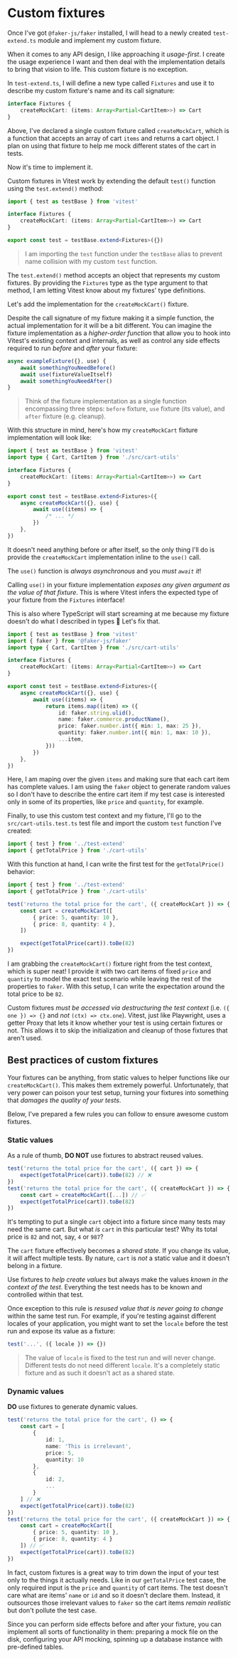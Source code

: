 # Custom fixtures

Once I've got `@faker-js/faker` installed, I will head to a newly created `test-extend.ts` module and implement my custom fixture.

When it comes to any API design, I like approaching it _usage-first_. I create the usage experience I want and then deal with the implementation details to bring that vision to life. This custom fixture is no exception.

In `test-extend.ts`, I will define a new type called `Fixtures` and use it to describe my custom fixture's name and its call signature:

```ts filename=test-extend.ts add=1-3
interface Fixtures {
	createMockCart: (items: Array<Partial<CartItem>>) => Cart
}
```

Above, I've declared a single custom fixture called `createMockCart`, which is a function that accepts an array of cart `items` and returns a cart object. I plan on using that fixture to help me mock different states of the cart in tests.

Now it's time to implement it.

Custom fixtures in Vitest work by extending the default `test()` function using the `test.extend()` method:

```ts filename=test-extend.ts add=1,7
import { test as testBase } from 'vitest'

interface Fixtures {
	createMockCart: (items: Array<Partial<CartItem>>) => Cart
}

export const test = testBase.extend<Fixtures>({})
```

> I am importing the `test` function under the `testBase` alias to prevent name collision with my custom `test` function.

The `test.extend()` method accepts an object that represents my custom fixtures. By providing the `Fixtures` type as the type argument to that method, I am letting Vitest know about my fixtures' type definitions.

Let's add the implementation for the `createMockCart()` fixture.

Despite the call signature of my fixture making it a simple function, the actual implementation for it will be a bit different. You can imagine the fixture implementation as a _higher-order function_ that allow you to hook into Vitest's existing context and internals, as well as control any side effects required to run _before_ and _after_ your fixture:

```ts
async exampleFixture({}, use) {
	await somethingYouNeedBefore()
	await use(fixtureValueItself)
	await somethingYouNeedAfter()
}
```

> Think of the fixture implementation as a single function encompassing three steps: `before` fixture, `use` fixture (its value), and `after` fixture (e.g. cleanup).

With this structure in mind, here's how my `createMockCart` fixture implementation will look like:

```ts filename=test-extend.ts add=9-13
import { test as testBase } from 'vitest'
import type { Cart, CartItem } from './src/cart-utils'

interface Fixtures {
	createMockCart: (items: Array<Partial<CartItem>>) => Cart
}

export const test = testBase.extend<Fixtures>({
	async createMockCart({}, use) {
		await use((items) => {
			/* ... */
		})
	},
})
```

It doesn't need anything before or after itself, so the only thing I'll do is provide the `createMockCart` implementation inline to the `use()` call.

<callout-warning>The `use()` function is _always asynchronous_ and you _must `await` it_!</callout-warning>

Calling `use()` in your fixture implementation _exposes any given argument as the value of that fixture_. This is where Vitest infers the expected type of your fixture from the `Fixtures` interface!

This is also where TypeScript will start screaming at me because my fixture doesn't do what I described in types 😬 Let's fix that.

```ts filename=test-extend.ts add=2,12-18
import { test as testBase } from 'vitest'
import { faker } from '@faker-js/faker'
import type { Cart, CartItem } from './src/cart-utils'

interface Fixtures {
	createMockCart: (items: Array<Partial<CartItem>>) => Cart
}

export const test = testBase.extend<Fixtures>({
	async createMockCart({}, use) {
		await use((items) => {
			return items.map((item) => ({
				id: faker.string.ulid(),
				name: faker.commerce.productName(),
				price: faker.number.int({ min: 1, max: 25 }),
				quantity: faker.number.int({ min: 1, max: 10 }),
				...item,
			}))
		})
	},
})
```

Here, I am maping over the given `items` and making sure that each cart item has complete values. I am using the `faker` object to generate random values so I don't have to describe the entire cart item if my test case is interested only in some of its properties, like `price` and `quantity`, for example.

Finally, to use this custom test context and my fixture, I'll go to the `src/cart-utils.test.ts` test file and import the custom `test` function I've created:

```ts filename=src/cart-utils.test add=1
import { test } from '../test-extend'
import { getTotalPrice } from './cart-utils'
```

With this function at hand, I can write the first test for the `getTotalPrice()` behavior:

```ts filename=src/cart-utils.test add=4-11 highlight=4-8
import { test } from '../test-extend'
import { getTotalPrice } from './cart-utils'

test('returns the total price for the cart', ({ createMockCart }) => {
	const cart = createMockCart([
		{ price: 5, quantity: 10 },
		{ price: 8, quantity: 4 },
	])

	expect(getTotalPrice(cart)).toBe(82)
})
```

I am grabbing the `createMockCart()` fixture right from the test context, which is super neat! I provide it with two cart items of fixed `price` and `quantity` to model the exact test scenario while leaving the rest of the properties to `faker`. With this setup, I can write the expectation around the total price to be `82`.

<callout-warning>Custom fixtures _must be accessed via destructuring the test context_ (i.e. `({ one }) => {}` and _not_ `(ctx) => ctx.one`). Vitest, just like Playwright, uses a getter Proxy that lets it know whether your test is using certain fixtures or not. This allows it to skip the initialization and cleanup of those fixtures that aren't used.</callout-warning>

## Best practices of custom fixtures

Your fixtures can be anything, from static values to helper functions like our `createMockCart()`. This makes them extremely powerful. Unfortunately, that very power can poison your test setup, turning your fixtures into something that _damages the quality of your tests_.

Below, I've prepared a few rules you can follow to ensure awesome custom fixtures.

### Static values

As a rule of thumb, **DO NOT** use fixtures to abstract reused values.

```ts remove=1-3 add=4-7
test('returns the total price for the cart', ({ cart }) => {
	expect(getTotalPrice(cart)).toBe(82) // ❌
})
test('returns the total price for the cart', ({ createMockCart }) => {
	const cart = createMockCart([...]) // ✅
	expect(getTotalPrice(cart)).toBe(82)
})
```

It's tempting to put a single `cart` object into a fixture since many tests may need the same cart. But what _is_ `cart` in this particular test? Why its total price is `82` and not, say, `4` or `987`?

The `cart` fixture effectively becomes a _shared state_. If you change its value, it will affect multiple tests. By nature, `cart` is _not_ a static value and it doesn't belong in a fixture.

<callout-success>Use fixtures to _help create values_ but always make the values _known in the context of the test_. Everything the test needs has to be known and controlled within that test.</callout-success>

Once exception to this rule is _resused value that is never going to change_ within the same test run. For example, if you're testing against different locales of your application, you might want to set the `locale` before the test run and expose its value as a fixture:

```ts highlight=1
test('...', ({ locale }) => {})
```

> The value of `locale` is fixed to the test run and will never change. Different tests do not need different `locale`. It's a completely static fixture and as such it doesn't act as a shared state.

### Dynamic values

**DO** use fixtures to generate dynamic values.

```ts remove=1-15 add=16-22
test('returns the total price for the cart', () => {
	const cart = [
		{
			id: 1,
			name: 'This is irrelevant',
			price: 5,
			quantity: 10
		},
		{
			id: 2,
			...
		}
	] // ❌
	expect(getTotalPrice(cart)).toBe(82)
})
test('returns the total price for the cart', ({ createMockCart }) => {
	const cart = createMockCart([
		{ price: 5, quantity: 10 },
		{ price: 8, quantity: 4 }
	]) // ✅
	expect(getTotalPrice(cart)).toBe(82)
})
```

In fact, custom fixtures is a great way to trim down the input of your test only to the things it actually needs. Like in our `getTotalPrice` test case, the only required input is the `price` and `quantity` of cart items. The test doesn't care what are items' `name` or `id` and so it doesn't declare them. Instead, it outsources those irrelevant values to `faker` so the cart items _remain realistic_ but don't pollute the test case.

<callout-success>Since you can perform side effects before and after your fixture, you can implement all sorts of functionality in them: preparing a mock file on the disk, configuring your API mocking, spinning up a database instance with pre-defined tables.</callout-success>
